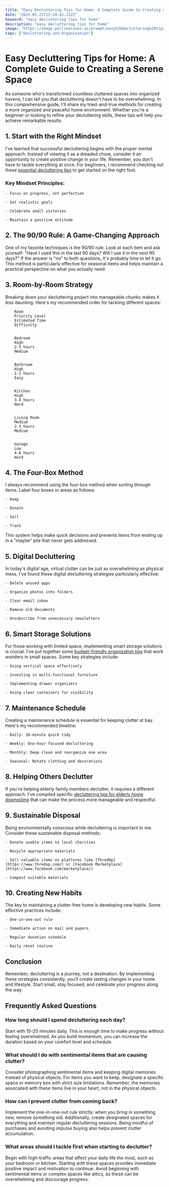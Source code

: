 ```yaml
---
title: "Easy Decluttering Tips for Home: A Complete Guide to Creating a Serene Space"
date: "2025-01-21T12:24:41.132Z"
keyword: "easy decluttering tips for home"
description: "easy decluttering tips for home"
image: "https://image.pollinations.ai/prompt/easy%20decluttering%20tips%20for%20home%2C%20realistic%20photo%2C%20high%20quality%2C%204k?width=1024&height=1024&nologo=true"
tags: ["Decluttering and Organization"]
---
```



# Easy Decluttering Tips for Home: A Complete Guide to Creating a Serene Space


As someone who's transformed countless cluttered spaces into organized havens, I can tell you that decluttering doesn't have to be overwhelming. In this comprehensive guide, I'll share my tried-and-true methods for creating a more organized and peaceful home environment. Whether you're a beginner or looking to refine your decluttering skills, these tips will help you achieve remarkable results.



## 1. Start with the Right Mindset

I've learned that successful decluttering begins with the proper mental approach. Instead of viewing it as a dreaded chore, consider it an opportunity to create positive change in your life. Remember, you don't have to tackle everything at once. For beginners, I recommend checking out these [essential decluttering tips](https://productivityprospect.com/blog/easy-decluttering-tips-for-beginners/) to get started on the right foot.



### Key Mindset Principles:


    - Focus on progress, not perfection

    - Set realistic goals

    - Celebrate small victories

    - Maintain a positive attitude



## 2. The 90/90 Rule: A Game-Changing Approach

One of my favorite techniques is the 90/90 rule. Look at each item and ask yourself: "Have I used this in the last 90 days? Will I use it in the next 90 days?" If the answer is "no" to both questions, it's probably time to let it go. This method is particularly effective for seasonal items and helps maintain a practical perspective on what you actually need.



## 3. Room-by-Room Strategy

Breaking down your decluttering project into manageable chunks makes it less daunting. Here's my recommended order for tackling different spaces:




    
        Room
        Priority Level
        Estimated Time
        Difficulty
    
    
        Bedroom
        High
        2-3 hours
        Medium
    
    
        Bathroom
        High
        1-2 hours
        Easy
    
    
        Kitchen
        High
        3-4 hours
        Hard
    
    
        Living Room
        Medium
        2-3 hours
        Medium
    
    
        Garage
        Low
        4-6 hours
        Hard
    




## 4. The Four-Box Method

I always recommend using the four-box method when sorting through items. Label four boxes or areas as follows:



    - Keep

    - Donate

    - Sell

    - Trash


This system helps make quick decisions and prevents items from ending up in a "maybe" pile that never gets addressed.



## 5. Digital Decluttering

In today's digital age, virtual clutter can be just as overwhelming as physical mess. I've found these digital decluttering strategies particularly effective:



    - Delete unused apps

    - Organize photos into folders

    - Clear email inbox

    - Remove old documents

    - Unsubscribe from unnecessary newsletters



## 6. Smart Storage Solutions

For those working with limited space, implementing smart storage solutions is crucial. I've put together some [budget-friendly organization tips](https://productivityprospect.com/blog/budget-friendly-home-organization-tips-for-small-spaces/) that work wonders in small spaces. Some key strategies include:



    - Using vertical space effectively

    - Investing in multi-functional furniture

    - Implementing drawer organizers

    - Using clear containers for visibility



## 7. Maintenance Schedule

Creating a maintenance schedule is essential for keeping clutter at bay. Here's my recommended timeline:



    - Daily: 10-minute quick tidy

    - Weekly: One-hour focused decluttering

    - Monthly: Deep clean and reorganize one area

    - Seasonal: Rotate clothing and decorations



## 8. Helping Others Declutter

If you're helping elderly family members declutter, it requires a different approach. I've compiled specific [decluttering tips for elderly home downsizing](https://productivityprospect.com/blog/decluttering-services-for-elderly-home-downsizing/) that can make the process more manageable and respectful.



## 9. Sustainable Disposal

Being environmentally conscious while decluttering is important to me. Consider these sustainable disposal methods:



    - Donate usable items to local charities

    - Recycle appropriate materials

    - Sell valuable items on platforms like [ThredUp](https://www.thredup.com/) or [Facebook Marketplace](https://www.facebook.com/marketplace/)

    - Compost suitable materials



## 10. Creating New Habits

The key to maintaining a clutter-free home is developing new habits. Some effective practices include:



    - One-in-one-out rule

    - Immediate action on mail and papers

    - Regular donation schedule

    - Daily reset routine



## Conclusion

Remember, decluttering is a journey, not a destination. By implementing these strategies consistently, you'll create lasting changes in your home and lifestyle. Start small, stay focused, and celebrate your progress along the way.



## Frequently Asked Questions


### How long should I spend decluttering each day?

Start with 15-20 minutes daily. This is enough time to make progress without feeling overwhelmed. As you build momentum, you can increase the duration based on your comfort level and schedule.



### What should I do with sentimental items that are causing clutter?

Consider photographing sentimental items and keeping digital memories instead of physical objects. For items you want to keep, designate a specific space or memory box with strict size limitations. Remember, the memories associated with these items live in your heart, not in the physical objects.



### How can I prevent clutter from coming back?

Implement the one-in-one-out rule strictly: when you bring in something new, remove something old. Additionally, create designated spaces for everything and maintain regular decluttering sessions. Being mindful of purchases and avoiding impulse buying also helps prevent clutter accumulation.



### What areas should I tackle first when starting to declutter?

Begin with high-traffic areas that affect your daily life the most, such as your bedroom or kitchen. Starting with these spaces provides immediate positive impact and motivation to continue. Avoid beginning with sentimental items or complex spaces like attics, as these can be overwhelming and discourage progress.



